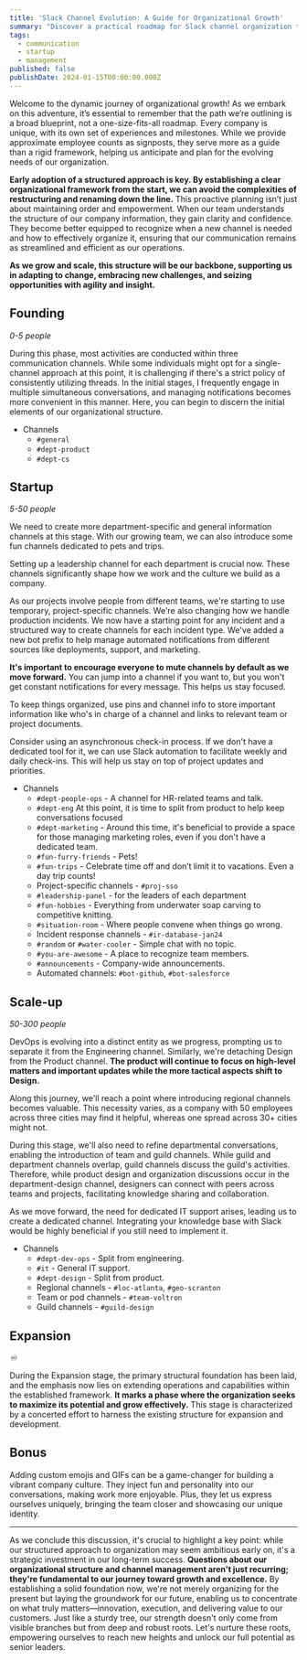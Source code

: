 ```yaml
---
title: 'Slack Channel Evolution: A Guide for Organizational Growth'
summary: "Discover a practical roadmap for Slack channel organization to facilitate seamless company growth. Learn when and how to create channels that align with your evolving organizational needs, ensuring efficient communication and collaboration as your team expands.\n"
tags:
  - communication
  - startup
  - management
published: false
publishDate: 2024-01-15T00:00:00.000Z
---
```


Welcome to the dynamic journey of organizational growth! As we embark on this adventure, it’s essential to remember that the path we’re outlining is a broad blueprint, not a one-size-fits-all roadmap. Every company is unique, with its own set of experiences and milestones. While we provide approximate employee counts as signposts, they serve more as a guide than a rigid framework, helping us anticipate and plan for the evolving needs of our organization.

**Early adoption of a structured approach is key. By establishing a clear organizational framework from the start, we can avoid the complexities of restructuring and renaming down the line.** This proactive planning isn’t just about maintaining order and empowerment. When our team understands the structure of our company information, they gain clarity and confidence. They become better equipped to recognize when a new channel is needed and how to effectively organize it, ensuring that our communication remains as streamlined and efficient as our operations.

**As we grow and scale, this structure will be our backbone, supporting us in adapting to change, embracing new challenges, and seizing opportunities with agility and insight.**

## Founding

_0-5 people_

During this phase, most activities are conducted within three communication channels. While some individuals might opt for a single-channel approach at this point, it is challenging if there's a strict policy of consistently utilizing threads. In the initial stages, I frequently engage in multiple simultaneous conversations, and managing notifications becomes more convenient in this manner. Here, you can begin to discern the initial elements of our organizational structure.

- Channels
  - `#general`
  - `#dept-product`
  - `#dept-cs`

## Startup

_5-50 people_

We need to create more department-specific and general information channels at this stage. With our growing team, we can also introduce some fun channels dedicated to pets and trips.

Setting up a leadership channel for each department is crucial now. These channels significantly shape how we work and the culture we build as a company.

As our projects involve people from different teams, we're starting to use temporary, project-specific channels. We're also changing how we handle production incidents. We now have a starting point for any incident and a structured way to create channels for each incident type. We've added a new bot prefix to help manage automated notifications from different sources like deployments, support, and marketing.

**It's important to encourage everyone to mute channels by default as we move forward.** You can jump into a channel if you want to, but you won't get constant notifications for every message. This helps us stay focused.

To keep things organized, use pins and channel info to store important information like who's in charge of a channel and links to relevant team or project documents.

Consider using an asynchronous check-in process. If we don't have a dedicated tool for it, we can use Slack automation to facilitate weekly and daily check-ins. This will help us stay on top of project updates and priorities.

- Channels
  - `#dept-people-ops` - A channel for HR-related teams and talk.
  - `#dept-eng` At this point, it is time to split from product to help keep conversations focused
  - `#dept-marketing` - Around this time, it's beneficial to provide a space for those managing marketing roles, even if you don't have a dedicated team.
  - `#fun-furry-friends` - Pets!
  - `#fun-trips` - Celebrate time off and don’t limit it to vacations. Even a day trip counts!
  - Project-specific channels - `#proj-sso`
  - `#leadership-panel` - for the leaders of each department
  - `#fun-hobbies` - Everything from underwater soap carving to competitive knitting.
  - `#situation-room` - Where people convene when things go wrong.
  - Incident response channels - `#ir-database-jan24`
  - `#random` or `#water-cooler` - Simple chat with no topic.
  - `#you-are-awesome` - A place to recognize team members.
  - `#announcements` - Company-wide announcements.
  - Automated channels: `#bot-github`, `#bot-salesforce`

## Scale-up

_50-300 people_

DevOps is evolving into a distinct entity as we progress, prompting us to separate it from the Engineering channel. Similarly, we're detaching Design from the Product channel. **The product will continue to focus on high-level matters and important updates while the more tactical aspects shift to Design.**

Along this journey, we'll reach a point where introducing regional channels becomes valuable. This necessity varies, as a company with 50 employees across three cities may find it helpful, whereas one spread across 30+ cities might not.

During this stage, we'll also need to refine departmental conversations, enabling the introduction of team and guild channels. While guild and department channels overlap, guild channels discuss the guild's activities. Therefore, while product design and organization discussions occur in the department-design channel, designers can connect with peers across teams and projects, facilitating knowledge sharing and collaboration.

As we move forward, the need for dedicated IT support arises, leading us to create a dedicated channel. Integrating your knowledge base with Slack would be highly beneficial if you still need to implement it.

- Channels
  - `#dept-dev-ops` - Split from engineering.
  - `#it` - General IT support.
  - `#dept-design` - Split from product.
  - Regional channels - `#loc-atlanta`, `#geo-scranton`
  - Team or pod channels - `#team-voltron`
  - Guild channels - `#guild-design`

## Expansion

_♾️_

During the Expansion stage, the primary structural foundation has been laid, and the emphasis now lies on extending operations and capabilities within the established framework. **It marks a phase where the organization seeks to maximize its potential and grow effectively.** This stage is characterized by a concerted effort to harness the existing structure for expansion and development.

## Bonus

Adding custom emojis and GIFs can be a game-changer for building a vibrant company culture. They inject fun and personality into our conversations, making work more enjoyable. Plus, they let us express ourselves uniquely, bringing the team closer and showcasing our unique identity.

---

As we conclude this discussion, it's crucial to highlight a key point: while our structured approach to organization may seem ambitious early on, it's a strategic investment in our long-term success. **Questions about our organizational structure and channel management aren't just recurring; they're fundamental to our journey toward growth and excellence.** By establishing a solid foundation now, we're not merely organizing for the present but laying the groundwork for our future, enabling us to concentrate on what truly matters—innovation, execution, and delivering value to our customers. Just like a sturdy tree, our strength doesn't only come from visible branches but from deep and robust roots. Let's nurture these roots, empowering ourselves to reach new heights and unlock our full potential as senior leaders.
